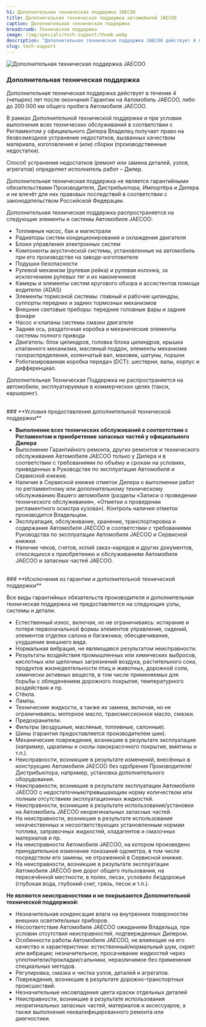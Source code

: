 ```yaml
---
h1: Дополнительная техническая поддержка JAECOO
title: Дополнительная техническая поддержка автомобилей JAECOO
caption: Дополнительная техническая поддержка
breadcrumb: Техническая поддержка
image: /img/specials/tech-support/thumb.webp
description: "Дополнительная техническая поддержка JAECOO действует 4 года после окончания гарантии или до 200 000 км пробега. Узнайте условия предоставления поддержки и список покрываемых элементов автомобиля."
slug: tech-support
---
```



<picture>
    <source media="(min-width: 640px)" srcset="/img/specials/tech-support/banner.webp" />
    <source media="(min-width: 320px)" srcset="/img/specials/tech-support/thumb.webp" />
    <img src="/img/specials/tech-support/banner.webp" class="w-full mb-10" alt="Дополнительная техническая поддержка JAECOO" />
</picture>

### **Дополнительная техническая поддержка**

Дополнительная техническая поддержка действует в течение 4 (четырех) лет после окончания Гарантии на Автомобиль JAECOO, либо до 200 000 км общего пробега Автомобиля JAECOO.

В рамках Дополнительной технической поддержки и при условии выполнения всех технических обслуживаний в соответствии с Регламентом у официального Дилера Владелец получает право на безвозмездное устранение недостатков, вызванных качеством материала, изготовления и (или) сборки (производственные недостатки).

Способ устранения недостатков (ремонт или замена деталей, узлов, агрегатов) определяет исполнитель работ – Дилер.

Дополнительная техническая поддержка не является гарантийными обязательствами Производителя, Дистрибьютора, Импортёра и Дилера и не влечёт для них правовых последствий в соответствии с законодательством Российской Федерации.

Дополнительная техническая поддержка распространяется на следующие элементы и системы Автомобиля JAECOO:

- Топливные насос, бак и магистрали
- Радиаторы систем кондиционирования и охлаждения двигателя
- Блоки управления электронных систем
- Компоненты акустической системы, установленные на автомобиль при его производстве на заводе-изготовителе
- Подушки безопасности
- Рулевой механизм (рулевая рейка) и рулевая колонка, за исключением рулевых тяг и их наконечников
- Камеры и элементы систем кругового обзора и ассистентов помощи водителю (ADAS)
- Элементы тормозной системы: главный и рабочие цилиндры, суппорты передних и задних тормозных механизмов
- Внешние световые приборы: передние головные фары и задние фонари
- Насос и клапаны системы смазки двигателя
- Задняя ось, раздаточная коробка и механические элементы системы полного привода
- Двигатель: блок цилиндров, головка блока цилиндров, крышка клапанного механизма, масляный поддон, элементы механизма газораспределения, коленчатый вал, маховик, шатуны, поршни
- Роботизированная коробка передач (DCT): шестерни, валы, корпус и дифференциал.

Дополнительная Техническая Поддержка не распространяется на автомобили, эксплуатируемые в коммерческих целях (такси, каршеринг).

<br/>
### **Условия предоставления дополнительной технической поддержки**

- **Выполнение всех технических обслуживаний в соответствии с Регламентом и приобретение запасных частей у официального Дилера**
- Выполнение Гарантийного ремонта, других ремонтов и технического обслуживания Автомобиля JAECOO только у Дилера и в соответствии с требованиями по объёму и срокам на условиях, приведенных в Руководстве по эксплуатации Автомобиля и Сервисной книжке.
- Наличие в Сервисной книжке отметок Дилера о выполнении работ по регламентному или дополнительному техническому обслуживанию Вашего автомобиля (разделы «Записи о проведении технического обслуживания», «Отметки о проведении регламентного осмотра кузова»). Контроль наличия отметок производится Владельцем.
- Эксплуатация, обслуживание, хранение, транспортировка и содержание Автомобиля JAECOO в соответствии с требованиями Руководства по эксплуатации Автомобиля JAECOO и Сервисной книжки.
- Наличие чеков, счетов, копий заказ-нарядов и других документов, относящихся к приобретению и обслуживаниям Автомобиля JAECOO и запасных частей JAECOO.

<br/>
### **Исключения из гарантии и дополнительной технической поддержки**

Все виды гарантийных обязательств производителя и дополнительная техническая поддержка не предоставляется на следующие узлы, системы и детали:

- Естественный износ, включая, но не ограничиваясь: истирание и потеря первоначальной формы элементов управления, сидений, элементов отделки салона и багажника; обесцвечивание, ухудшение внешнего вида.
- Нормальная вибрация, не являющаяся результатом неисправности.
- Результаты воздействия промышленных или химических выбросов, кислотных или щелочных загрязнений воздуха, растительного сока, продуктов жизнедеятельности птиц и животных, дорожной соли, химически активных веществ, в том числе применяемых для борьбы с обледенением дорожного покрытия, температурного воздействия и пр.
- Стёкла.
- Лампы.
- Технические жидкости, а также их замена, включая, но не ограничиваясь: моторное масло, трансмиссионное масло, смазки.
- Предохранители.
- Фильтры (воздушные, масляные, топливные, салонные).
- Шины (гарантия предоставляется производителем шин).
- Механические повреждения, возникшие в результате эксплуатации (например, царапины и сколы лакокрасочного покрытия, вмятины и т.п.).
- Неисправности, возникшие в результате изменений, внесённых в конструкцию Автомобиля JAECOO без одобрения Производителя/Дистрибьютора, например, установка дополнительного оборудования.
- Неисправности, возникшие в результате эксплуатации Автомобиля JAECOO с недостаточным/превышающим норму количеством или полным отсутствием эксплуатационных жидкостей.
- Неисправности, возникшие в результате использования/установки на Автомобиль JAECOO неоригинальных запасных частей.
- На неисправности, возникшие в результате использования некачественных и несоответствующих установленным нормам топлива, заправочных жидкостей, хладагентов и смазочных материалов и пр.
- На неисправности Автомобиля JAECOO, на котором произведено принудительное изменение показаний одометра, в том числе посредством его замены, не отраженной в Сервисной книжке.
- На неисправности, возникшие в результате эксплуатации Автомобиля JAECOO вне дорог общего пользования, на пересечённой местности, в полях, лесах, условиях бездорожья (глубокая вода, глубокий снег, грязь, песок и т.п.).

**Не являются неисправностями и не покрываются Дополнительной технической поддержкой:**

- Незначительная конденсация влаги на внутренних поверхностях внешних осветительных приборов.
- Несоответствие Автомобиля JAECOO ожиданиям Владельца, при условии отсутствия неисправностей, подтвержденных Дилером.
- Особенности работы Автомобиля JAECOO, не влияющие на его качество и характеристики: естественный/нормальный шум, скрип или вибрации; незначительное, просачивание жидкостей через уплотнители/прокладки/сальники, неразличимое без применения специальных методов.
- Регулировка, смазка и чистка узлов, деталей и агрегатов.
- Повреждения, возникшие в результате дорожно-транспортных происшествий.
- Незначительные несовпадения цвета краски отдельных деталей
- Неисправности, возникшие в результате использования неоригинальных запасных частей, материалов и аксессуаров, а также выполнения неквалифицированного ремонта или диагностики.
<br/>
<SpecialSalonsInfo dataFormName="Узнать подробнее. Дополнительная техническая поддержка" />